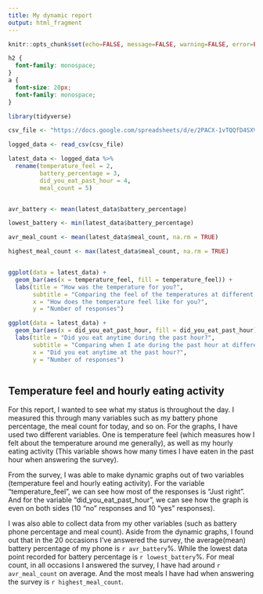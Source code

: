 ---
title: My dynamic report
output: html_fragment
---

```{r setup, include=FALSE}
knitr::opts_chunk$set(echo=FALSE, message=FALSE, warning=FALSE, error=FALSE)

```

```{css}
h2 {
  font-family: monospace;
}
a {
  font-size: 20px;
  font-family: monospace;
}
```


```{r}
library(tidyverse)

csv_file <- "https://docs.google.com/spreadsheets/d/e/2PACX-1vTQQfD4SXVDzkoOutafvWrCrF2fGRa33qoL5KE_wvvTEaCqyCAzmTJqoybDdfMXNoXkcY5S0kqdCPr4/pub?output=csv"

logged_data <- read_csv(csv_file) 

latest_data <- logged_data %>% 
  rename(temperature_feel = 2,
         battery_percentage = 3,
         did_you_eat_past_hour = 4,
         meal_count = 5)


avr_battery <- mean(latest_data$battery_percentage)

lowest_battery <- min(latest_data$battery_percentage)

avr_meal_count <- mean(latest_data$meal_count, na.rm = TRUE)

highest_meal_count <- max(latest_data$meal_count, na.rm = TRUE)


ggplot(data = latest_data) +
  geom_bar(aes(x = temperature_feel, fill = temperature_feel)) + 
  labs(title = "How was the temperature for you?", 
       subtitle = "Comparing the feel of the temperatures at different times",
       x = "How does the temperature feel like for you?", 
       y = "Number of responses")

ggplot(data = latest_data) +
  geom_bar(aes(x = did_you_eat_past_hour, fill = did_you_eat_past_hour)) +
  labs(title = "Did you eat anytime during the past hour?", 
       subtitle = "Comparing when I ate during the past hour at different times",
       x = "Did you eat anytime at the past hour?", 
       y = "Number of responses")



```

## Temperature feel and hourly eating activity

For this report, I wanted to see what my status is throughout the day. I measured this through many variables such as my battery phone percentage, the meal count for today, and so on. For the graphs, I have used two different variables. One is temperature feel (which measures how I felt about the temperature around me generally), as well as my hourly eating activity (This variable shows how many times I have eaten in the past hour when answering the survey). 

From the survey, I was able to make dynamic graphs out of two variables (temperature feel and hourly eating activity). For the variable "temperature_feel", we can see how most of the responses is "Just right". 
And for the variable "did_you_eat_past_hour", we can see how the graph is even on both sides (10 "no" responses and 10 "yes" responses). 

I was also able to collect data from my other variables (such as battery phone percentage and meal count). Aside from the dynamic graphs, I found out that in the 20 occasions I've answered the survey, the average(mean) battery percentage of my phone is `r avr_battery`%. While the lowest data point recorded for battery percentage is `r lowest_battery`%. For meal count, in all occasions I answered the survey, I have had around `r avr_meal_count` on average. And the most meals I have had when answering the survey is `r highest_meal_count`.
